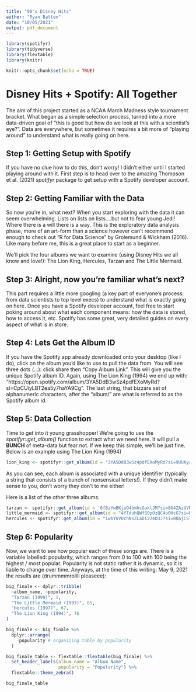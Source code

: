 ```yaml
---
title: "90's Disney Hits"
author: "Ryan Batten"
date: "10/05/2021"
output: pdf_document
---
```


```r
library(spotifyr)
library(tidyverse)
library(flextable)
library(knitr)

knitr::opts_chunk$set(echo = TRUE)
```

# Disney Hits + Spotify: All Together

The aim of this project started as a NCAA March Madness style tournament bracket. What began as a simple selection process, turned into a more data-driven goal of "this is good but how do we look at this with a scientist's eye?". Data are everywhere, but sometimes it requires a bit more of "playing around" to understand what is really going on here.  

## Step 1: Getting Setup with Spotify

If you have no clue how to do this, don't worry! I didn't either until I started playing around with it. First step is to head over to the amazing Thompson et al. (2021) *spotifyr* package to get setup with a Spotify developer account. 

## Step 2: Getting Familiar with the Data 

So now you're in, what next? When you start exploring with the data it can seem overwhelming. Lists on lists on lists....but not to fear young Jedi! Where there is a will there is a way. This is the exploratory data analysis phase, more of an art-form than a science however can't recommend enough to check out "R for Data Science" by Grolemund & Wickham (2016). Like many before me, this is a great place to start as a beginner. 

We'll pick the four albums we want to examine (using Disney Hits we all know and love!): The Lion King, Hercules, Tarzan and The Little Mermaid. 

## Step 3: Alright, now you're familiar what's next? 

This part requires a little more googling (a key part of everyone's process: from data scientists to top level execs) to understand what is exactly going on here. Once you have a Spotify developer account, feel free to start poking around about what each component means: how the data is stored, how to access it, etc. Spotify has some great, very detailed guides on every aspect of what is in store.   

## Step 4: Lets Get the Album ID

If you have the Spotify app already downloaded onto your desktop (like I do), click on the album you'd like to use to pull the data from. You will see three dots (...): click share then "Copy Album Link". This will give you the unique Spotify album ID. Again, using The Lion King (1994) we end up with: "https://open.spotify.com/album/3YA5DdB3wSz4pdfEXoMyRd?si=CpCUiyLBT2ea5y7haYA9Cg". The last string, that bizzare set of alphanumeric characters, after the "album/" are what is referred to as the Spotify album id. 

## Step 5: Data Collection

Time to get into it young grasshopper! We're going to use the *spotifyr::get_album()* function to extract what we need here. It will pull a **BUNCH** of meta-data but fear not. If we keep this simple, we'll be just fine. Below is an example using The Lion King (1994)

```r

lion_king <- spotifyr::get_album(id = "3YA5DdB3wSz4pdfEXoMyRd?si=9UUAysDuTS6ixCsXYMykWg")

```

As you can see, each album is associated with a unique identifier (typically a string that consists of a bunch of nonsensical letters!). If they didn't make sense to you, don't worry they don't to me either!

Here is a list of the other three albums:

```r

tarzan <- spotifyr::get_album(id = '6fBzYwBKjuO4hmhcGuklJM?si=8G4ZAzUVRcm0FRF8aXphuw') # Tarzan (1994)
little_mermaid <- spotifyr::get_album(id = "4YTduhQWfS0pOzQC4o0HcG?si=LBpETiG2RSyZyIk8mloBQg" ) # The Little Mermaid (1997)
hercules <- spotifyr::get_album(id = "1wbY6VUchNsZLaDi22eD3J?si=00ajCSlHReuJXSz8XpARZg") # Hercules (1997)

```

## Step 6: Popularity

Now, we want to see how popular each of these songs are. There is a variable labelled: popularity, which ranges from 0 to 100 with 100 being the highest / most popular. Popularity is not static rather it is dynamic, so it is liable to change over time. Anyways, at the time of this writing: May 9, 2021 the results are (drummmmrollll pleaseee):

```r

big_finale <- dplyr::tribble(
  ~album_name, ~popularity,
  "Tarzan (1999)", 1,
  "The Little Mermaid (1997)", 65,
  "Hercules (1997)", 67,
  "The Lion King (1994)", 76
)

big_finale <- big_finale %>% 
  dplyr::arrange(
    -popularity # organizing table by popularity
  ) 

big_finale_table <- flextable::flextable(big_finale) %>% 
  set_header_labels(album_name = "Album Name", 
                    popularity = "Popularity") %>% 
  flextable::theme_zebra()

```

```r

big_finale_table


```
